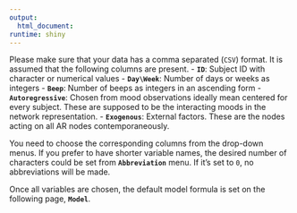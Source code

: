 ```yaml
---
output:
  html_document:
runtime: shiny
---
```

Please make sure that your data has a comma separated (`CSV`) format. It is 
assumed that the following columns are present.
- **`ID`**: Subject ID with character or numerical values
- **`Day\Week`**: Number of days or weeks as integers
- **`Beep`**: Number of beeps as integers in an ascending form
- **`Autoregressive`**: Chosen from mood observations ideally mean centered for 
every subject. These are supposed to be the interacting moods in the network 
representation.
- **`Exogenous`**: External factors. These are the nodes acting on all AR nodes 
contemporaneously.

You need to choose the corresponding columns from the drop-down menus. If you 
prefer to have shorter variable names, the desired number of characters 
could be set from **`Abbreviation`** menu. If it's set to `0`, no abbreviations 
will be made.

Once all variables are chosen, the default model formula is set on the following
page, **`Model`**.